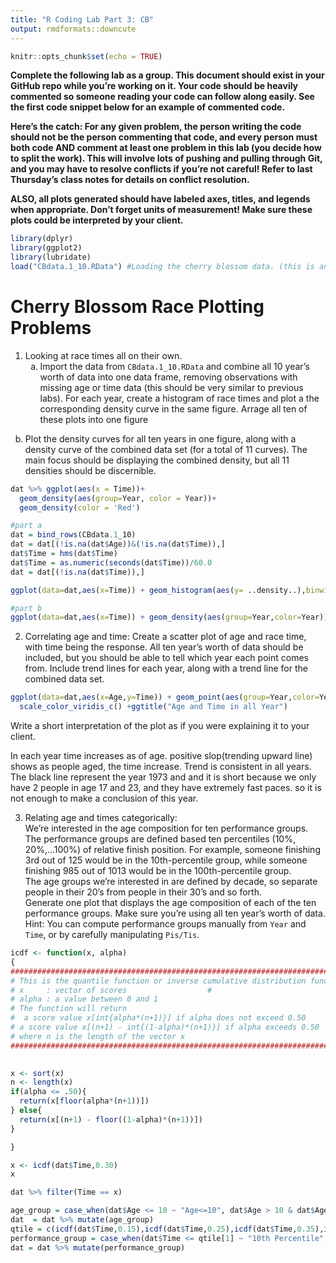 ```yaml
---
title: "R Coding Lab Part 3: CB"
output: rmdformats::downcute
---
```

  
```r
knitr::opts_chunk$set(echo = TRUE)
```

**Complete the following lab as a group. This document should exist in your GitHub repo while you're working on it. Your code should be heavily commented so someone reading your code can follow along easily. See the first code snippet below for an example of commented code.**

**Here's the catch: For any given problem, the person writing the code should not be the person commenting that code, and every person must both code AND comment at least one problem in this lab (you decide how to split the work). This will involve lots of pushing and pulling through Git, and you may have to resolve conflicts if you're not careful! Refer to last Thursday's class notes for details on conflict resolution.**

**ALSO, all plots generated should have labeled axes, titles, and legends when appropriate. Don't forget units of measurement! Make sure these plots could be interpreted by your client.**


```r
library(dplyr)
library(ggplot2)
library(lubridate)
load("CBdata.1_10.RData") #Loading the cherry blossom data. (this is an example of a properly commented line of code)
```
# Cherry Blossom Race Plotting Problems

1) Looking at race times all on their own.
    a) Import the data from `CBdata.1_10.RData` and combine all 10 year's worth of data into one data frame, removing observations with missing age or time data (this should be very similar to previous labs). For each year, create a histogram of race times and plot a the corresponding density curve in the same figure. Arrage all ten of these plots into one figure 
    
b) Plot the density curves for all ten years in one figure, along with a density curve of the combined data set (for a total of 11 curves). The main focus should be displaying the combined density, but all 11 densities should be discernible.

```r
dat %>% ggplot(aes(x = Time))+
  geom_density(aes(group=Year, color = Year))+
  geom_density(color = 'Red')
```

```r
#part a
dat = bind_rows(CBdata.1_10)
dat = dat[(!is.na(dat$Age))&(!is.na(dat$Time)),]
dat$Time = hms(dat$Time)
dat$Time = as.numeric(seconds(dat$Time))/60.0
dat = dat[(!is.na(dat$Time)),]

ggplot(data=dat,aes(x=Time)) + geom_histogram(aes(y= ..density..),binwidth=5) + geom_density()+ facet_wrap(Year~.)+theme(axis.text.x = element_text())+xlab("Time (minutes)")+ylab("Counts")+ggtitle("Race times every year")

```

```r
#part b
ggplot(data=dat,aes(x=Time)) + geom_density(aes(group=Year,color=Year))+geom_density(color='Red',lwd=2)+theme(axis.text.x = element_text())+xlab("Time (minutes)")+ggtitle("Density of race times by year", subtitle="Red is over all years")
```
  
2) Correlating age and time: Create a scatter plot of age and race time, with time being the response. All ten year's worth of data should be included, but you should be able to tell which year each point comes from. Include trend lines for each year, along with a trend line for the combined data set.
```r
ggplot(data=dat,aes(x=Age,y=Time)) + geom_point(aes(group=Year,color=Year)) + geom_smooth(method=lm,aes(group=Year,color=Year)) + geom_smooth(method=lm,color='Red',lwd=2)+
  scale_color_viridis_c() +ggtitle("Age and Time in all Year")
```

Write a short interpretation of the plot as if you were explaining it to your client.

In each year time increases as of age. positive slop(trending upward line) shows as people aged, the time increase. Trend is consistent in all years. The black line represent the year 1973 and and it is short because we only have 2 people in age 17 and 23, and they have extremely fast paces. so it is not enough to make a conclusion of this year. 

  
3) Relating age and times categorically:  
We're interested in the age composition for ten performance groups. The performance groups are defined based ten percentiles (10%, 20%,...100%) of relative finish position. For example, someone finishing 3rd out of 125 would be in the 10th-percentile group, while someone finishing 985 out of 1013 would be in the 100th-percentile group.  
The age groups we're interested in are defined by decade, so separate people in their 20's from people in their 30's and so forth.  
Generate one plot that displays the age composition of each of the ten performance groups. Make sure you're using all ten year's worth of data.  
Hint: You can compute performance groups manually from `Year` and `Time`, or by carefully manipulating `Pis/Tis`.


```r
icdf <- function(x, alpha)
{
############################################################################
# This is the quantile function or inverse cumulative distribution function# 
# x     : vector of scores                  #
# alpha : a value between 0 and 1                                          #
# The function will return                                                 #
#  a score value x[int{alpha*(n+1)}] if alpha does not exceed 0.50         #
# a score value x[(n+1) - int{(1-alpha)*(n+1)}] if alpha exceeds 0.50      #
# where n is the length of the vector x                                    #
############################################################################
   

x <- sort(x)
n <- length(x)
if(alpha <= .50){
  return(x[floor(alpha*(n+1))])
} else{
  return(x[(n+1) - floor((1-alpha)*(n+1))])
}

}
```

```r
x <- icdf(dat$Time,0.30)
x
```

```r
dat %>% filter(Time == x)
```



```r
age_group = case_when(dat$Age <= 10 ~ "Age<=10", dat$Age > 10 & dat$Age <=20 ~ "10 < Age <= 20", dat$Age > 20 & dat$Age <=30 ~ "20 < Age <= 30", dat$Age > 30 & dat$Age <=40 ~ "30 < Age <= 40", dat$Age > 40 & dat$Age<=50 ~ "40 < Age <= 50", dat$Age > 50 & dat$Age <= 60 ~ "50 < Age <= 60",dat$Age > 60 & dat$Age <= 70 ~ "60 < Age <= 70",dat$Age > 70 & dat$Age <=80 ~ "70 < Age <= 80", dat$Age > 80 ~ "Age > 80")
dat  = dat %>% mutate(age_group)
qtile = c(icdf(dat$Time,0.15),icdf(dat$Time,0.25),icdf(dat$Time,0.35),icdf(dat$Time,0.45),icdf(dat$Time,0.55),icdf(dat$Time,0.65),icdf(dat$Time,0.75),icdf(dat$Time,0.85),icdf(dat$Time,0.95))
performance_group = case_when(dat$Time <= qtile[1] ~ "10th Percentile", dat$Time > qtile[1] & dat$Time <= qtile[2] ~ "20th Percentile", dat$Time > qtile[2] & dat$Time <= qtile[3] ~ "30th Percentile", dat$Time > qtile[3] & dat$Time <= qtile[4] ~ "40th Percentile" , dat$Time > qtile[4] & dat$Time <= qtile[5] ~ "50th Percentile", dat$Time > qtile[5] & dat$Time <= qtile[6] ~ "60th Percentile",dat$Time > qtile[6] & dat$Time <= qtile[7] ~ "70th Percentile",dat$Time > qtile[7] & dat$Time <= qtile[8] ~ "80th Percentile", dat$Time > qtile[8] & dat$Time <= qtile[9] ~ "90th Percentile", dat$Time > qtile[9] ~ "100th Percentile")
dat = dat %>% mutate(performance_group)
```

